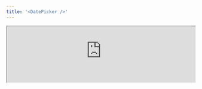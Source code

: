 ```yaml
---
title: '<DatePicker />'
---
```


<Frame>
  <iframe
    height={90}
    width='100%'
    src="https://morph-data-components-storybook.netlify.app/iframe.html?args=&globals=&id=input-components-date-picker--date-picker-story"
  />
</Frame>

`<DatePicker>` は、`defineState()` 関数で宣言した状態に、日付を入力するためのコンポーネントです。

```tsx
import { defineState } from '@morph-data/components';

export const { date } = defineState({ date: undefined });

<DatePicker state={date} />
```

## プロパティ

<ParamField path="state" type="State" required>
  コンポーネントの入力値をバインドするStateオブジェクト。 `defineState()` 関数で宣言した状態を指定してください。
</ParamField>

